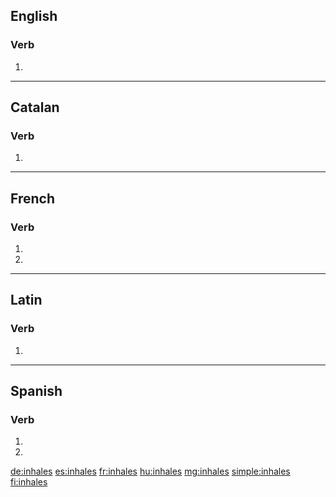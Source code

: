 {{also|inhalés}}
==English==

===Verb===
{{head|en}}

# {{en-third-person singular of|inhale}}

----

==Catalan==

===Verb===
{{head|ca|verb form}}

# {{ca-verb form of|p=2|n=sg|t=pres|m=ind|inhalar}}

----

==French==

===Verb===
{{fr-verb-form}}

# {{conjugation of|inhaler||2|s|pres|ind|lang=fr}}
# {{conjugation of|inhaler||2|s|pres|sub|lang=fr}}

----

==Latin==

===Verb===
{{la-verb-form|inhālēs}}

# {{conjugation of|inhālō||2|s|pres|act|sub|lang=la}}

----

==Spanish==

===Verb===
{{es-verb-form|inhalar}}

# {{es-verb form of|ending=ar|mood=imperative|sense=negative|pers=2|formal=no|number=singular|inhalar}}
# {{es-verb form of|ending=ar|mood=subjunctive|tense=present|pers=2|formal=no|number=singular|inhalar}}

[[de:inhales]]
[[es:inhales]]
[[fr:inhales]]
[[hu:inhales]]
[[mg:inhales]]
[[simple:inhales]]
[[fi:inhales]]